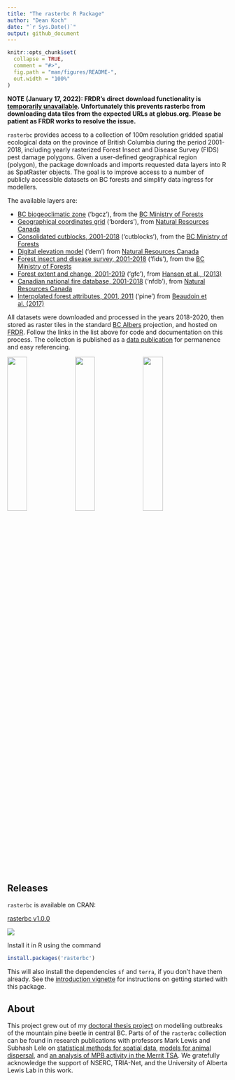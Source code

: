 ```yaml
---
title: "The rasterbc R Package"
author: "Dean Koch"
date: "`r Sys.Date()`"
output: github_document
---
```


<!-- README.md is generated from README.Rmd. Please edit that file -->

```r
knitr::opts_chunk$set(
  collapse = TRUE,
  comment = "#>",
  fig.path = "man/figures/README-",
  out.width = "100%"
)
```

<!-- badges: start -->
<!-- badges: end -->


**NOTE (January 17, 2022): FRDR's direct download functionality is [temporarily unavailable](https://www.frdr-dfdr.ca/repo/). Unfortunately this prevents rasterbc from downloading data tiles from the expected URLs at globus.org. Please be patient as
FRDR works to resolve the issue.**

`rasterbc` provides access to a collection of 100m resolution gridded spatial ecological data on the province of British Columbia during the period 2001-2018, including yearly rasterized Forest Insect and Disease Survey (FIDS) pest damage polygons. Given a user-defined geographical region (polygon), the package downloads and imports requested data layers into R as SpatRaster objects. The goal is to improve access to a number of publicly accessible datasets on BC forests and simplify data ingress for modellers.

The available layers are:

* [BC biogeoclimatic zone](https://github.com/deankoch/rasterbc_src/blob/master/src_bgcz.knit.md) ('bgcz'), from the [BC Ministry of Forests](https://catalogue.data.gov.bc.ca/dataset/f358a53b-ffde-4830-a325-a5a03ff672c3)
* [Geographical coordinates grid](https://github.com/deankoch/rasterbc_src/blob/master/src_borders.knit.md) ('borders'), from [Natural Resources Canada](https://www.nrcan.gc.ca/maps-tools-and-publications/maps/topographic-maps/10995)
* [Consolidated cutblocks, 2001-2018](https://github.com/deankoch/rasterbc_src/blob/master/src_cutblocks.knit.md) ('cutblocks'), from the [BC Ministry of Forests](https://catalogue.data.gov.bc.ca/dataset/harvested-areas-of-bc-consolidated-cutblocks-)
* [Digital elevation model](https://github.com/deankoch/rasterbc_src/blob/master/src_dem.knit.md) ('dem') from [Natural Resources Canada](https://ftp.maps.canada.ca/pub/nrcan_rncan/elevation/cdem_mnec/doc/CDEM_en.pdf)
* [Forest insect and disease survey, 2001-2018](https://github.com/deankoch/rasterbc_src/blob/master/src_fids.knit.md) ('fids'), from the [BC Ministry of Forests](https://catalogue.data.gov.bc.ca/dataset/pest-infestation-polygons)
* [Forest extent and change, 2001-2019](https://github.com/deankoch/rasterbc_src/blob/master/src_gfc.knit.md) ('gfc'), from [Hansen et al., (2013)](https://cdnsciencepub.com/doi/full/10.1139/cjfr-2013-0401)
* [Canadian national fire database, 2001-2018](https://github.com/deankoch/rasterbc_src/blob/master/src_nfdb.knit.md) ('nfdb'), from [Natural Resources Canada](https://cwfis.cfs.nrcan.gc.ca/ha/nfdb)
* [Interpolated forest attributes, 2001, 2011](https://github.com/deankoch/rasterbc_src/blob/master/src_pine.knit.md) ('pine') from [Beaudoin et al. (2017)](https://cdnsciencepub.com/doi/full/10.1139/cjfr-2017-0184)

All datasets were downloaded and processed in the years 2018-2020, then stored as raster tiles in the standard
[BC Albers](https://spatialreference.org/ref/epsg/nad83-bc-albers/) projection, and hosted on [FRDR](https://www.frdr-dfdr.ca/repo/).
Follow the links in the list above for code and documentation on this process. The collection is published as
a [data publication](https://doi.org/10.20383/101.0283) for permanence and easy referencing.


<img src="https://raw.githubusercontent.com/deankoch/rasterbc/master/vignettes/vignette_intro_okanagan_location-1.png" width="30%"></img>
<img src="https://raw.githubusercontent.com/deankoch/rasterbc/master/vignettes/vignette_intro_okanagan_elevation_tiles-1.png" width="30%"></img>
<img src="https://raw.githubusercontent.com/deankoch/rasterbc/master/vignettes/vignette_intro_okanagan_bgcz-1.png" width="30%"></img>

## Releases

`rasterbc` is available on CRAN:

[rasterbc v1.0.0](https://CRAN.R-project.org/package=rasterbc)

[![](https://cranlogs.r-pkg.org/badges/rasterbc)](https://cran.r-project.org/package=rasterbc)

Install it in R using the command

```r
install.packages('rasterbc')
```

This will also install the dependencies `sf` and `terra`, if you don't have them already.
See the [introduction vignette](https://github.com/deankoch/rasterbc/blob/master/vignettes/vignette_intro.md)
for instructions on getting started with this package. 

## About

This project grew out of my [doctoral thesis project](https://doi.org/10.7939/r3-91zn-v276) on modelling
outbreaks of the mountain pine beetle in central BC. Parts of of the `rasterbc` collection can be found
in research publications with professors Mark Lewis and Subhash Lele on 
[statistical methods for spatial data](https://doi.org/10.7939/r3-g6qb-bq70),
[models for animal dispersal](https://doi.org/10.1098/rsif.2020.0434), and
[an analysis of MPB activity in the Merrit TSA](https://doi.org/10.1007/s11538-021-00899-z).
We gratefully acknowledge the support of NSERC, TRIA-Net, and the University of Alberta Lewis Lab in this work.


<!-- README.md is generated from README.Rmd. Please edit that file -->
<!-- rmarkdown::render('README.Rmd') -->

